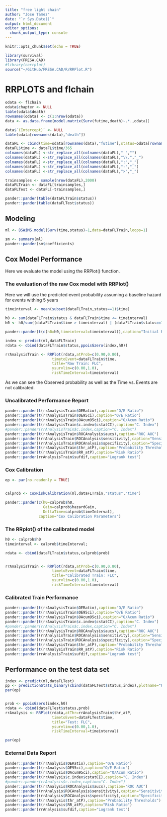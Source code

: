 ```yaml
---
title: "free light chain"
author: "Jose Tamez"
date: "`r Sys.Date()`"
output: html_document
editor_options: 
  chunk_output_type: console
---
```


```r
knitr::opts_chunk$set(echo = TRUE)
```

```r
library(survival)
library(FRESA.CAD)
#library(corrplot)
source("~/GitHub/FRESA.CAD/R/RRPlot.R")


```
# RRPLOTS and flchain

```r
odata <- flchain
odata$chapter <- NULL
table(odata$death)
rownames(odata) <- c(1:nrow(odata))
data <- as.data.frame(model.matrix(Surv(futime,death)~.*.,odata))

data$`(Intercept)` <- NULL
table(odata[rownames(data),"death"])

dataFL <- cbind(time=odata[rownames(data),"futime"],status=odata[rownames(data),"death"],data)
dataFL$time <- dataFL$time/365
colnames(dataFL) <-str_replace_all(colnames(dataFL)," ","")
colnames(dataFL) <-str_replace_all(colnames(dataFL),"\\.","_")
colnames(dataFL) <-str_replace_all(colnames(dataFL),":","_")
colnames(dataFL) <-str_replace_all(colnames(dataFL),"-","_")
colnames(dataFL) <-str_replace_all(colnames(dataFL),">","_")

trainsamples <- sample(nrow(dataFL),2000)
dataFLTrain <- dataFL[trainsamples,]
dataFLTest <- dataFL[-trainsamples,]

pander::pander(table(dataFLTrain$status))
pander::pander(table(dataFLTest$status))

```

## Modeling
```r
ml <- BSWiMS.model(Surv(time,status)~1,data=dataFLTrain,loops=1)

sm <- summary(ml)
pander::pander(sm$coefficients)
```


## Cox Model Performance

Here we evaluate the model using the RRPlot() function.

### The evaluation of the raw Cox model with RRPlot()

Here we will use the predicted event probability assuming a baseline hazard for events withing 5 years

```r

timeinterval <- mean(subset(dataFLTrain,status==1)$time)

h0 <- sum(dataFLTrain$status & dataFLTrain$time <= timeinterval)
h0 <- h0/sum((dataFLTrain$time > timeinterval) | (dataFLTrain$status==1))

pander::pander(t(c(h0=h0,timeinterval=timeinterval)),caption="Initial Parameters")

index <- predict(ml,dataFLTrain)
rdata <- cbind(dataFLTrain$status,ppoisGzero(index,h0))

rrAnalysisTrain <- RRPlot(rdata,atProb=c(0.90,0.80),
                     timetoEvent=dataFLTrain$time,
                     title="Raw Train: FLC",
                     ysurvlim=c(0.00,1.0),
                     riskTimeInterval=timeinterval)

```

As we can see the Observed probability as well as the Time vs. Events are not calibrated.

### Uncalibrated Performance Report

```r

pander::pander(t(rrAnalysisTrain$OERatio),caption="O/E Ratio")
pander::pander(t(rrAnalysisTrain$OE95ci),caption="O/E Ratio")
pander::pander(t(rrAnalysisTrain$OAcum95ci),caption="O/Acum Ratio")
pander::pander(t(rrAnalysisTrain$c.index$cstatCI),caption="C. Index")
#pander::pander(rrAnalysisTrain$c.index,caption="C. Index")
pander::pander(t(rrAnalysisTrain$ROCAnalysis$aucs),caption="ROC AUC")
pander::pander((rrAnalysisTrain$ROCAnalysis$sensitivity),caption="Sensitivity")
pander::pander((rrAnalysisTrain$ROCAnalysis$specificity),caption="Specificity")
pander::pander(t(rrAnalysisTrain$thr_atP),caption="Probability Thresholds")
pander::pander(t(rrAnalysisTrain$RR_atP),caption="Risk Ratio")
pander::pander(rrAnalysisTrain$sufdif,caption="Logrank test")

```


### Cox Calibration

```r
op <- par(no.readonly = TRUE)


calprob <- CoxRiskCalibration(ml,dataFLTrain,"status","time")

pander::pander(c(h0=calprob$h0,
                 Gain=calprob$hazardGain,
                 DeltaTime=calprob$timeInterval),
               caption="Cox Calibration Parameters")

```

### The RRplot() of the calibrated model

```r
h0 <- calprob$h0
timeinterval <- calprob$timeInterval;

rdata <- cbind(dataFLTrain$status,calprob$prob)


rrAnalysisTrain <- RRPlot(rdata,atProb=c(0.90,0.80),
                     timetoEvent=dataFLTrain$time,
                     title="Calibrated Train: FLC",
                     ysurvlim=c(0.00,1.0),
                     riskTimeInterval=timeinterval)

```

### Calibrated Train Performance

```r

pander::pander(t(rrAnalysisTrain$OERatio),caption="O/E Ratio")
pander::pander(t(rrAnalysisTrain$OE95ci),caption="O/E Ratio")
pander::pander(t(rrAnalysisTrain$OAcum95ci),caption="O/Acum Ratio")
pander::pander(t(rrAnalysisTrain$c.index$cstatCI),caption="C. Index")
#pander::pander(rrAnalysisTrain$c.index,caption="C. Index")
pander::pander(t(rrAnalysisTrain$ROCAnalysis$aucs),caption="ROC AUC")
pander::pander((rrAnalysisTrain$ROCAnalysis$sensitivity),caption="Sensitivity")
pander::pander((rrAnalysisTrain$ROCAnalysis$specificity),caption="Specificity")
pander::pander(t(rrAnalysisTrain$thr_atP),caption="Probability Thresholds")
pander::pander(t(rrAnalysisTrain$RR_atP),caption="Risk Ratio")
pander::pander(rrAnalysisTrain$sufdif,caption="Logrank test")

```


## Performance on the test data set

```r

index <- predict(ml,dataFLTest)
pp <- predictionStats_binary(cbind(dataFLTest$status,index),plotname="FLC")
par(op)


prob <- ppoisGzero(index,h0)
rdata <- cbind(dataFLTest$status,prob)
rrAnalysis <- RRPlot(rdata,atThr=rrAnalysisTrain$thr_atP,
                     timetoEvent=dataFLTest$time,
                     title="Test: FLC",
                     ysurvlim=c(0.00,1.0),
                     riskTimeInterval=timeinterval)

par(op)

```

### External Data Report

```r
pander::pander(t(rrAnalysis$OERatio),caption="O/E Ratio")
pander::pander(t(rrAnalysis$OE95ci),caption="O/E Ratio")
pander::pander(t(rrAnalysis$OAcum95ci),caption="O/Acum Ratio")
pander::pander(t(rrAnalysis$c.index$cstatCI),caption="C. Index")
#pander::pander(rrAnalysis$c.index,caption="C. Index")
pander::pander(t(rrAnalysis$ROCAnalysis$aucs),caption="ROC AUC")
pander::pander((rrAnalysis$ROCAnalysis$sensitivity),caption="Sensitivity")
pander::pander((rrAnalysis$ROCAnalysis$specificity),caption="Specificity")
pander::pander(t(rrAnalysis$thr_atP),caption="Probability Thresholds")
pander::pander(t(rrAnalysis$RR_atP),caption="Risk Ratio")
pander::pander(rrAnalysis$sufdif,caption="Logrank test")

```

